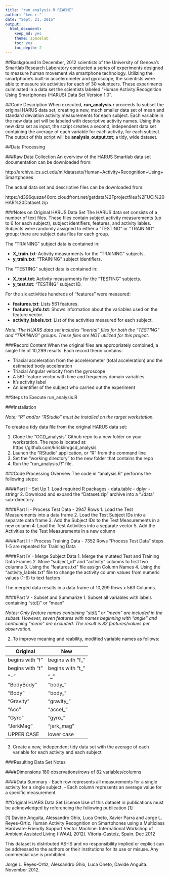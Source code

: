 ```yaml
---
title: "run_analysis.R README"
author: "ken r."
date: "Sept. 21, 2015"
output:
  html_document:
    keep_md: yes
    theme: spacelab
    toc: yes
    toc_depth: 2
---
```


##Background
In December, 2012 scientists of the University of Genova's Smartlab Research Laboratory conducted a series of experiments designed to measure human movement via smartphone technology. Utilizing the smartphone's built-in accelerometer and gyroscope, the scientists were able to measure six activities for each of 30 volunteers. These experiments culminated in a data set the scientists labeled "Human Activity Recognition Using Smartphones (HARUS) Data Set Version 1.0".

##Code Description
When executed, **run_analysis.r** proceeds to subset the original HARUS data set, creating a new, much smaller data set of mean and  standard deviation activity measurements for each subject. Each variable in the new data set will be labeled with descriptive activity names. Using this new data set as input, the script creates a second, independent data set containing the average of each variable for each activity, for each subject. The output of this script will be **analysis_output.txt**; a tidy, wide dataset.

##Data Processing

###Raw Data Collection
An overview of the HARUS Smartlab data set documentation can be downloaded from:

http://archive.ics.uci.edu/ml/datasets/Human+Activity+Recognition+Using+Smartphones

The actual data set and descriptive files can be downloaded from:

https://d396qusza40orc.cloudfront.net/getdata%2Fprojectfiles%2FUCI%20HAR%20Dataset.zip

###Notes on Original HARUS Data Set 
The HARUS data set consists of a number of text files. These files contain subject  activity measurements (up to 6 for each subject), subject identifiers, features, and activity lables. Subjects were randomly assigned to either a "TESTING" or "TRAINING" group; there are subject data files for each group. 

The "TRAINING" subject data is contained in:

- **X_train.txt**: Activity measurments for the "TRAINING" subjects.
- **y_train.txt**: "TRAINING" subject identifiers.

The "TESTING" subject data is contained in:

- **X_test.txt**: Activity measurments for the "TESTING" subjects.
- **y_test.txt**: "TESTING" subject ID.

For the six activities hundreds of "features" were measured:

- **features.txt**: Lists 561 features.
- **features_info.txt**: Shows information about the variables used on the feature vector.
- **activity_labels.txt**: List of the activities measured for each subject.

*Note: The HUARS data set includes "Inertial" files for both the "TESTING" and "TRAINING" groups. These files are NOT utilized for this project.*

###Record Content
When the original files are appropriately combined, a single file of 10,299 results. Each record therin contains:

- Triaxial acceleration from the accelerometer (total acceleration) and the estimated body acceleration
- Triaxial Angular velocity from the gyroscope 
- A 561-feature vector with time and frequency domain variables 
- It's activity label 
- An identifier of the subject who carried out the experiment


##Steps to Execute run_analysis.R

###Installation

*Note: "R" and/or "RStudio" must be installed on the target workstation.*

To create a tidy data file from the original HARUS data set:

1. Clone the "GCD_analysis" Github repo to a new folder on your workstation. The repo is located at:
https://github.com/kricklin/gcd_analysis
2. Launch the "RStudio" application, or "R" from the command line
3. Set the "working directory" to the new folder that contains the repo
4. Run the "run_analysis.R" file.

###Code Processing Overview
The code in "analysis.R" performs the following steps:

####Part I - Set Up
1. Load required R packages
- data.table
- dplyr
- stringr
2. Download and expand the "Dataset.zip" archive into a "./data" sub-directory

####Part II - Process Test Data - 2947 Rows
1. Load the Test Measurements into a data frame
2. Load the Test Subject IDs into a separate data frame
3. Add the Subject IDs to the Test Measurements in a new column
4. Load the Test Activities into a separate vector
5. Add the Activities to the Test Measurements in a new column

####Part III - Process Training Data - 7352 Rows
"Process Test Data" steps 1-5 are repeated for Training Data 

####Part IV - Merge Subject Data
1. Merge the mutated Test and Training Data Frames
2. Move "subject_id" and "activity" columns to first two columns
3. Using the "features.txt" file assign Column Names
4. Using the "activity_labels.txt" file to change the activity column values from numeric values (1-6) to text factors

The merged data results in a data frame of 10,299 Rows x 563 Columns.

####Part V - Subset and Summarize
1. Subset all variables with labels containing "std()" or "mean"

*Notes: Only feature names containing "std()" or "mean" are included in the subset. However, seven features with names  beginning with "angle" and containing "mean" are excluded. The result is 82 features/values per observation.*
 
2. To improve meaning and reability, modified variable names as follows:

 Original        | New
 ----------------|-----------------
 begins with "f" | begins with "f_"
 begins with "t" | begins with "t_"
 "-"             | "\_"
 "BodyBody"      | "body_"
 "Body"          | "body_"
 "Gravity"       | "gravity_"
 "Acc"           | "accel_"
 "Gyro"          | "gyro_"
 "JerkMag"       | "jerk_mag"
 UPPER CASE      | lower case

3. Create a new, independent tidy data set with the average of each variable for each activity and each subject

###Resulting Data Set Notes

####Dimensions
180 observations/rows of 82 variables/columns

####Data Summary
- Each row represents all measurements for a single activity  for a single subject.
- Each column represents an average value for a specific measurement
 
##Original HUARS Data Set License
Use of this dataset in publications must be acknowledged by referencing the following publication [1] 

[1] Davide Anguita, Alessandro Ghio, Luca Oneto, Xavier Parra and Jorge L. Reyes-Ortiz. Human Activity Recognition on Smartphones using a Multiclass Hardware-Friendly Support Vector Machine. International Workshop of Ambient Assisted Living (IWAAL 2012). Vitoria-Gasteiz, Spain. Dec 2012

This dataset is distributed AS-IS and no responsibility implied or explicit can be addressed to the authors or their institutions for its use or misuse. Any commercial use is prohibited.

Jorge L. Reyes-Ortiz, Alessandro Ghio, Luca Oneto, Davide Anguita. November 2012.